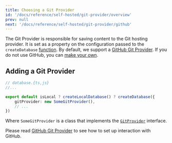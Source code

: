 ```yaml
---
title: Choosing a Git Provider
id: '/docs/reference/self-hosted/git-provider/overview'
prev: null
next: '/docs/reference/self-hosted/git-provider/github'
---
```


The Git Provider is responsible for saving content to the Git hosting provider. It is set as a property on the configuration passed to the `createDatabase` [function](/docs/reference/self-hosted/database-adapter/overview/#createdatabase-function). By default, we support a [GitHub Git Provider](/docs/reference/self-hosted/git-provider/github). If you do not use GitHub, you can [make your own](/docs/reference/self-hosted/git-provider/make-your-own).

## Adding a Git Provider

```ts
// database.{ts,js}
//...

export default isLocal ? createLocalDatabase() ? createDatabase({
    gitProvider: new SomeGitProvider(),
    // ...
})
```

Where `SomeGitProvider` is a class that implements the [`GitProvider`]() interface.

Please read [GitHub Git Provider](/docs/reference/self-hosted/git-provider/github) to see how to set up interaction with GitHub.
